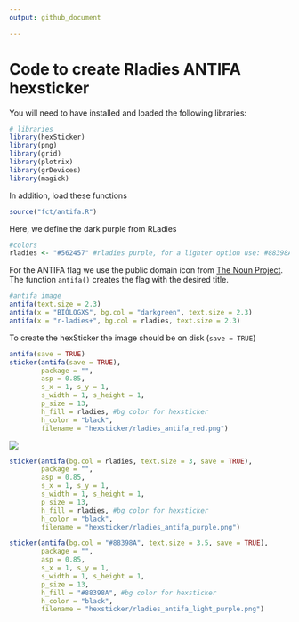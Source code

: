 ```yaml
---
output: github_document

---
```


# Code to create Rladies ANTIFA hexsticker

You will need to have installed and loaded the following libraries:

```r
# libraries
library(hexSticker)
library(png)
library(grid)
library(plotrix)
library(grDevices)
library(magick)
```

In addition, load these functions

```r
source("fct/antifa.R")
```


Here, we define the dark purple from RLadies

```r
#colors
rladies <- "#562457" #rladies purple, for a lighter option use: #88398A both from rladies color palete
```

For the ANTIFA flag we use the public domain icon from [The Noun Project](https://thenounproject.com/search/?q=antifa&i=1245689). The function `antifa()` creates the flag with the desired title.

```r
#antifa image
antifa(text.size = 2.3)
antifa(x = "BIÓLOGXS", bg.col = "darkgreen", text.size = 2.3)
antifa(x = "r-ladies+", bg.col = rladies, text.size = 2.3)
```
To create the hexSticker the image should be on disk (`save = TRUE`)

```r
antifa(save = TRUE)
sticker(antifa(save = TRUE),
        package = "",
        asp = 0.85,
        s_x = 1, s_y = 1,
        s_width = 1, s_height = 1,
        p_size = 13,
        h_fill = rladies, #bg color for hexsticker
        h_color = "black",
        filename = "hexsticker/rladies_antifa_red.png")
```


![](hexsticker/rladies_antifa_red.png)

```r
sticker(antifa(bg.col = rladies, text.size = 3, save = TRUE),
        package = "",
        asp = 0.85,
        s_x = 1, s_y = 1,
        s_width = 1, s_height = 1,
        p_size = 13,
        h_fill = rladies, #bg color for hexsticker
        h_color = "black",
        filename = "hexsticker/rladies_antifa_purple.png")
```


```r
sticker(antifa(bg.col = "#88398A", text.size = 3.5, save = TRUE),
        package = "",
        asp = 0.85,
        s_x = 1, s_y = 1,
        s_width = 1, s_height = 1,
        p_size = 13,
        h_fill = "#88398A", #bg color for hexsticker
        h_color = "black",
        filename = "hexsticker/rladies_antifa_light_purple.png")
```

